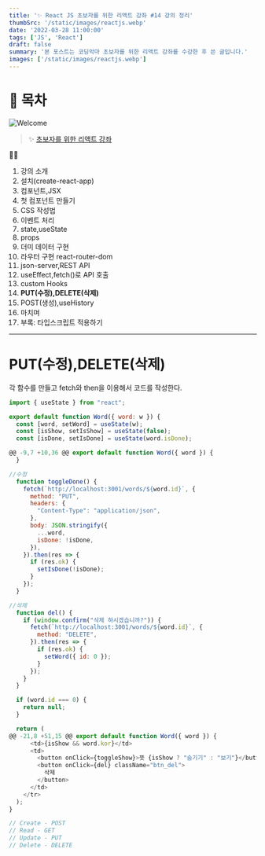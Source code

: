 ```yaml
---
title: '✨ React JS 초보자를 위한 리액트 강좌 #14 강의 정리'
thumbSrc: '/static/images/reactjs.webp'
date: '2022-03-28 11:00:00'
tags: ['JS', 'React']
draft: false
summary: '본 포스트는 코딩악마 초보자를 위한 리액트 강좌를 수강한 후 쓴 글입니다.'
images: ['/static/images/reactjs.webp']
---
```


# 📌 목차

![Welcome](/static/images/reactjs.webp)

> ✨ [초보자를 위한 리액트 강좌](https://www.youtube.com/playlist?list=PLZKTXPmaJk8J_fHAzPLH8CJ_HO_M33e7-)

💁🏻

1.  강의 소개
2.  설치(create-react-app)
3.  컴포넌트,JSX
4.  첫 컴포넌트 만들기
5.  CSS 작성법
6.  이벤트 처리
7.  state,useState
8.  props
9.  더미 데이터 구현
10. 라우터 구현 react-router-dom
11. json-server,REST API
12. useEffect,fetch()로 API 호출
13. custom Hooks
14. **PUT(수정),DELETE(삭제)**
15. POST(생성),useHistory
16. 마치며
17. 부록: 타입스크립트 적용하기

---

# PUT(수정),DELETE(삭제)

각 함수를 만들고 fetch와 then을 이용해서 코드를 작성한다.

```js
import { useState } from "react";

export default function Word({ word: w }) {
  const [word, setWord] = useState(w);
  const [isShow, setIsShow] = useState(false);
  const [isDone, setIsDone] = useState(word.isDone);

@@ -9,7 +10,36 @@ export default function Word({ word }) {
  }

//수정
  function toggleDone() {
    fetch(`http://localhost:3001/words/${word.id}`, {
      method: "PUT",
      headers: {
        "Content-Type": "application/json",
      },
      body: JSON.stringify({
        ...word,
        isDone: !isDone,
      }),
    }).then(res => {
      if (res.ok) {
        setIsDone(!isDone);
      }
    });
  }

//삭제
  function del() {
    if (window.confirm("삭제 하시겠습니까?")) {
      fetch(`http://localhost:3001/words/${word.id}`, {
        method: "DELETE",
      }).then(res => {
        if (res.ok) {
          setWord({ id: 0 });
        }
      });
    }
  }

  if (word.id === 0) {
    return null;
  }

  return (
@@ -21,8 +51,15 @@ export default function Word({ word }) {
      <td>{isShow && word.kor}</td>
      <td>
        <button onClick={toggleShow}>뜻 {isShow ? "숨기기" : "보기"}</button>
        <button onClick={del} className="btn_del">
          삭제
        </button>
      </td>
    </tr>
  );
}

// Create - POST
// Read - GET
// Update - PUT
// Delete - DELETE
```
